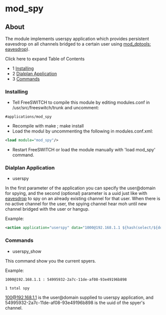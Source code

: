 
# mod_spy 

 

## About

The module implements userspy application which provides persistent eavesdrop on all channels bridged to a certain user using [mod\_dptools: eavesdrop](./mod-dptools/6586529.mdx)).

Click here to expand Table of Contents

* 1 [Installing](#installing)
* 2 [Dialplan Application](#dialplan-application)
* 3 [Commands](#commands)

### Installing

* Tell FreeSWITCH to compile this module by editing modules.conf in /usr/src/freeswitch/trunk and uncomment:  
```text  
#applications/mod_spy  
```
* Recompile with make ; make install
* Load the modul by uncommenting the following in modules.conf.xml:  
```xml  
<load module="mod_spy"/>  
```
* Restart FreeSWITCH or load the module manually with 'load mod\_spy' command.

### Dialplan Application

* userspy

In the first parameter of the application you can specify the user@domain for spying, and the second (optional) parameter is a uuid just like with [eavesdrop](https://wiki.freeswitch.org/wiki/Misc.%5FDialplan%5FTools%5Feavesdrop "Misc. Dialplan Tools eavesdrop") to spy on an already existing channel for that user. When there is no active channel for the user, the spying channel hear moh until new channel bridged with the user or hangup.

Example:

```xml
<action application="userspy" data="1000@192.168.1.1 ${hash(select/${domain_name}-spymap/1000)}"/>
```

### Commands

* userspy\_show

This command show you the current spyers.

Example:

```text
1000@192.168.1.1 : 54995932-2a7c-11de-af08-93e49196b898

1 total spy
```

[100@192.168.1.1](mailto:100@192.168.1.1) is the user@domain supplied to userspy application, and 54995932-2a7c-11de-af08-93e49196b898 is the uuid of the spyer's channel.



